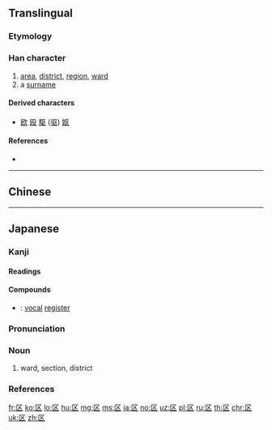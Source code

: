 {{also|區}}
==Translingual==
{{stroke order}}
{{ja-forms|区|区|[[區]]}}
===Etymology===
{{Han simp|區|f=品|t=乂}}

===Han character===
{{Han char|rn=23|rad=匸|as=02|sn=4|four=7171.4|canj=SK|ids=⿷匚㐅,⿷匸乂}}

# [[area]], [[district]], [[region]], [[ward]]
# a [[surname]]

====Derived characters====
* [[欧]] [[殴]] [[駆]] ([[驱]]) [[妪]]

====References====
* {{Han ref|kx=0154.361|dkj=02674|hdz=10081.050|uh=533A|ud=21306}}

----

==Chinese==
{{zh-see|區}}

----

==Japanese==

===Kanji===
{{ja-kanji|grade=3|rs=匸02|style=s|kyu=區}}

====Readings====
{{ja-readings|goon=[[く]] (ku), [[う]] (u)|kanon=[[く]] (ku), [[おう]] (ō)}}

====Compounds====
* {{ja-r|声区|せいく}}: [[vocal]] [[register]]

{{ja-kanjitab|く|yomi=o}}

===Pronunciation===
{{ja-pron|yomi=o|く|acc=1|acc_ref=DJR,NHK}}

===Noun===
{{ja-noun|kyu=區|く}}

# ward, section, district

===References===
<references/>

[[fr:区]]
[[ko:区]]
[[lo:区]]
[[hu:区]]
[[mg:区]]
[[ms:区]]
[[ja:区]]
[[no:区]]
[[uz:区]]
[[pl:区]]
[[ru:区]]
[[th:区]]
[[chr:区]]
[[uk:区]]
[[zh:区]]